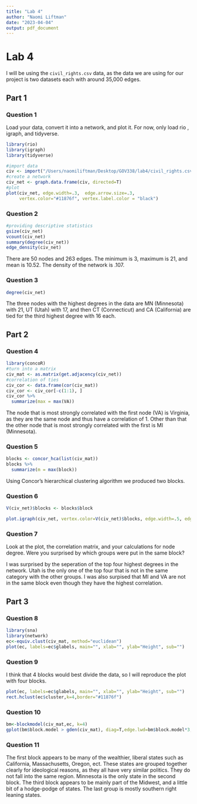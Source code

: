 ```yaml
---
title: "Lab 4"
author: "Naomi Liftman"
date: "2023-04-04"
output: pdf_document
---
```

# Lab 4

I will be using the `civil_rights.csv` data, as the data we are using for our project is two datasets each with around 35,000 edges. 


## Part 1
### Question 1
Load your data, convert it into a network, and plot it. For now, only load rio , igraph, and tidyverse.

```r
library(rio)
library(igraph)
library(tidyverse)
```

```r
#import data
civ <- import("/Users/naomiliftman/Desktop/GOV338/lab4/civil_rights.csv")
#create a network
civ_net <- graph.data.frame(civ, directed=T)
#plot
plot(civ_net, edge.width=.3,  edge.arrow.size=.3,
     vertex.color="#11876f", vertex.label.color = "black")
```


### Question 2
```r
#providing descriptive statistics
gsize(civ_net)
vcount(civ_net)
summary(degree(civ_net))
edge_density(civ_net)
```
There are 50 nodes and 263 edges. The minimum is 3, maximum is 21, and mean is 10.52. The density of the network is .107. 


### Question 3 
```r
degree(civ_net)
```
The three nodes with the highest degrees in the data are MN (Minnesota) with 21, UT (Utah) with 17, and then CT (Connecticut) and CA (California) are tied for the third highest degree with 16 each. 


## Part 2
### Question 4 
```r
library(concoR)
#turn into a matrix
civ_mat <- as.matrix(get.adjacency(civ_net))
#correlation of ties
civ_cor <- data.frame(cor(civ_mat)) 
civ_cor <- civ_cor[-c(1:1), ]
civ_cor %>% 
  summarize(max = max(VA))
```

The node that is most strongly correlated with the first node (VA) is Virginia, as they are the same node and thus have a correlation of 1. Other than that the other node that is most strongly correlated with the first is MI (Minnesota). 

### Question 5
```r
blocks <- concor_hca(list(civ_mat)) 
blocks %>% 
  summarize(m = max(block))
```

Using Concor's hierarchical clustering algorithm we produced two blocks.

### Question 6

```r
V(civ_net)$blocks <- blocks$block

plot.igraph(civ_net, vertex.color=V(civ_net)$blocks, edge.width=.5, edge.arrow.size=.3,      vertex.label.color="black")

```


### Question 7
Look at the plot, the correlation matrix, and your calculations for node degree. Were you surprised by which groups were put in the same block?

I was surprised by the seperation of the top four highest degrees in the network. Utah is the only one of the top four that is not in the same category with the other groups. I was also surpised that MI and VA are not in the same block even though they have the highest correlation. 

## Part 3 
### Question 8
```r
library(sna)
library(network)
ec<-equiv.clust(civ_mat, method="euclidean")
plot(ec, labels=ec$glabels, main="", xlab="", ylab="Height", sub="")
```


### Question 9 
I think that 4 blocks would best divide the data, so I will reproduce the plot with four blocks. 

```r
plot(ec, labels=ec$glabels, main="", xlab="", ylab="Height", sub="")
rect.hclust(ec$cluster,k=4,border="#11876f")
```


### Question 10 

```r
bm<-blockmodel(civ_mat,ec, k=4)
gplot(bm$block.model > gden(civ_mat), diag=T,edge.lwd=bm$block.model*3,  main ="", displaylabels=TRUE)
```


### Question 11

The first block appears to be many of the wealthier, liberal states such as California, Massachusetts, Oregon, ect. These states are grouped together clearly for ideological reasons, as they all have very similar politics. They do not fall into the same region. Minnesota is the only state in the second block. The third block appears to be mainly part of the Midwest, and a little bit of a hodge-podge of states. The last group is mostly southern right leaning states. 


